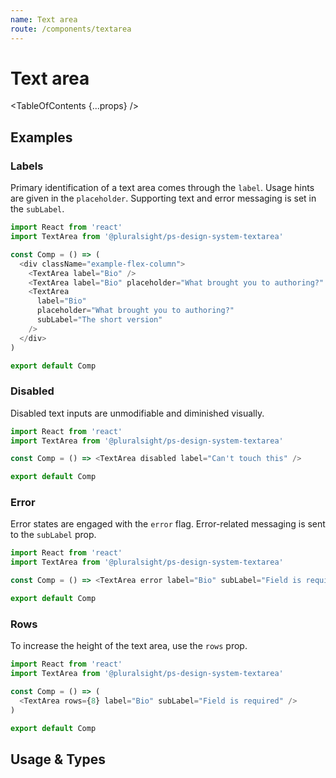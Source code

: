 ```yaml
---
name: Text area
route: /components/textarea
---
```



# Text area

<TableOfContents {...props} />

## Examples

### Labels

Primary identification of a text area comes through the `label`. Usage hints are given in the `placeholder`. Supporting text and error messaging is set in the `subLabel`.

```typescript
import React from 'react'
import TextArea from '@pluralsight/ps-design-system-textarea'

const Comp = () => (
  <div className="example-flex-column">
    <TextArea label="Bio" />
    <TextArea label="Bio" placeholder="What brought you to authoring?" />
    <TextArea
      label="Bio"
      placeholder="What brought you to authoring?"
      subLabel="The short version"
    />
  </div>
)

export default Comp
```

### Disabled

Disabled text inputs are unmodifiable and diminished visually.

```typescript
import React from 'react'
import TextArea from '@pluralsight/ps-design-system-textarea'

const Comp = () => <TextArea disabled label="Can't touch this" />

export default Comp
```

### Error

Error states are engaged with the `error` flag. Error-related messaging is sent to the `subLabel` prop.

```typescript
import React from 'react'
import TextArea from '@pluralsight/ps-design-system-textarea'

const Comp = () => <TextArea error label="Bio" subLabel="Field is required" />

export default Comp
```

### Rows

To increase the height of the text area, use the `rows` prop.

```typescript
import React from 'react'
import TextArea from '@pluralsight/ps-design-system-textarea'

const Comp = () => (
  <TextArea rows={8} label="Bio" subLabel="Field is required" />
)

export default Comp
```

## Usage & Types

<Usage
  install="npm install @pluralsight/ps-design-system-textarea"
  import="import TextArea from '@pluralsight/ps-design-system-textarea'"
  packageName="textarea"
/>

<TypesTable>
  <TypesProp
    name="disabled"
    type="boolean"
    desc="standard input disabled flag"
    default="false"
  />
  <TypesProp
    name="error"
    type="boolean"
    desc="error state flag"
    default="false"
  />
  <TypesProp name="label" type="string" desc="identifying string for input" />
  <TypesProp name="placeholder" type="string" desc="in-field usage hint" />
  <TypesProp
    name="rows"
    type="number"
    desc="expand the viewable rows (height)"
    default="4"
  />
  <TypesProp
    name="subLabel"
    type="string"
    desc="supporting text or error messaging"
  />
</TypesTable>
